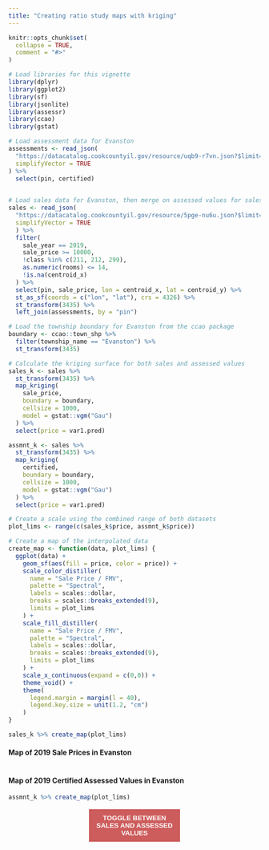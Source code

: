 ---
title: "Creating ratio study maps with kriging"
---

<script>
function plot_switch(id1, id2) {
    var x = document.getElementById(id1);
    var y = document.getElementById(id2);
    if (x.style.display === "none") {
        x.style.display = "block";
        y.style.display = "none";
    } else {
        x.style.display = "none";
        y.style.display = "block";
    }
}

document.addEventListener("DOMContentLoaded", function() {
  plot_switch('map1', 'map2');
});
</script>

<style>
.toggle_button {
  color: #fff !important;
  text-transform: uppercase;
  text-decoration: none;
  font-weight: bold;
  background: #CD5C5C;
  padding: 10px;
  display: inline-block;
  border: none;
  width: 36%;
  margin-top: 2px;
  margin-bottom: 50px;
  margin-left: 32%;
  margin-right: 32%
}
</style>


```{r, include = FALSE}
knitr::opts_chunk$set(
  collapse = TRUE,
  comment = "#>"
)
```

```{r, message=FALSE}
# Load libraries for this vignette
library(dplyr)
library(ggplot2)
library(sf)
library(jsonlite)
library(assessr)
library(ccao)
library(gstat)

# Load assessment data for Evanston
assessments <- read_json(
  "https://datacatalog.cookcountyil.gov/resource/uqb9-r7vn.json?$limit=100000&town=17&year=2019",
  simplifyVector = TRUE
) %>%
  select(pin, certified)
  

# Load sales data for Evanston, then merge on assessed values for sales
sales <- read_json(
  "https://datacatalog.cookcountyil.gov/resource/5pge-nu6u.json?$limit=10000&town_code=17",
  simplifyVector = TRUE
  ) %>%
  filter(
    sale_year == 2019,
    sale_price >= 10000,
    !class %in% c(211, 212, 299),
    as.numeric(rooms) <= 14,
    !is.na(centroid_x)
  ) %>%
  select(pin, sale_price, lon = centroid_x, lat = centroid_y) %>%
  st_as_sf(coords = c("lon", "lat"), crs = 4326) %>%
  st_transform(3435) %>%
  left_join(assessments, by = "pin")

# Load the township boundary for Evanston from the ccao package
boundary <- ccao::town_shp %>%
  filter(township_name == "Evanston") %>%
  st_transform(3435)
```

```{r kriging, message=FALSE, results='hide', warning=FALSE}
# Calculate the kriging surface for both sales and assessed values
sales_k <- sales %>%
  st_transform(3435) %>%
  map_kriging(
    sale_price,
    boundary = boundary,
    cellsize = 1000,
    model = gstat::vgm("Gau")
  ) %>%
  select(price = var1.pred)

assmnt_k <- sales %>%
  st_transform(3435) %>%
  map_kriging(
    certified,
    boundary = boundary,
    cellsize = 1000,
    model = gstat::vgm("Gau")
  ) %>%
  select(price = var1.pred)
```

```{r create_plot, message=FALSE, eval=FALSE, cache=FALSE}
# Create a scale using the combined range of both datasets
plot_lims <- range(c(sales_k$price, assmnt_k$price))

# Create a map of the interpolated data
create_map <- function(data, plot_lims) {
  ggplot(data) +
    geom_sf(aes(fill = price, color = price)) +
    scale_color_distiller(
      name = "Sale Price / FMV",
      palette = "Spectral",
      labels = scales::dollar,
      breaks = scales::breaks_extended(9),
      limits = plot_lims
    ) +
    scale_fill_distiller(
      name = "Sale Price / FMV",
      palette = "Spectral",
      labels = scales::dollar,
      breaks = scales::breaks_extended(9),
      limits = plot_lims
    ) +
    scale_x_continuous(expand = c(0,0)) +
    theme_void() +
    theme(
      legend.margin = margin(l = 40),
      legend.key.size = unit(1.2, "cm")
    )
}

sales_k %>% create_map(plot_lims)
```


<div id="map1">

#### Map of 2019 Sale Prices in Evanston

```{r, message=FALSE, echo=FALSE, out.width='100%', ref.label="create_plot"}
```
</div>


<div id="map2">

#### Map of 2019 Certified Assessed Values in Evanston

```{r, message=FALSE, echo=FALSE, out.width='100%'}
assmnt_k %>% create_map(plot_lims)
```
</div>

<button class=toggle_button onclick="plot_switch('map1', 'map2')">Toggle Between Sales and Assessed Values</button>

